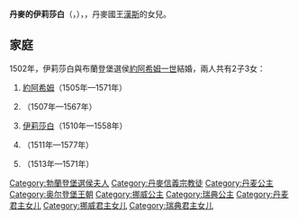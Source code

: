 {{Otheruses|subject=丹麥國王[[漢斯_(丹麥)|漢斯]]的女兒|other=其他同名的丹麥公主|丹麥的伊莉莎白}}
{{Multiple issues|
{{Expand language|1=en|time=2021-01-23T21:16:08+00:00}}
{{Unreferenced|time=2021-01-23T21:16:08+00:00}}
}}
{{Infobox royalty|consort=yes
| name         = 丹麥的伊莉莎白
| image        = Elizabeth of Brandenburg (1502) sculpture c 1530 crop.jpg
| succession   = 布蘭登堡選侯夫人
| reign        = 1502年 — 1535年
| birth_date   = {{birth date|1485|6|24|df=y}}
| birth_place  = [[尼堡|尼堡]]
| death_date   = {{death date and age|1555|6|10|1485|6|24|df=yes}}
| death_place  = [[柏林|柏林]]
| burial_place = [[柏林大教堂|柏林大教堂]]
| house        = [[歐登堡王朝|歐登堡王朝]]
| father       = [[漢斯_(丹麥)|丹麥國王漢斯]]
| mother       = [[薩克森的克里斯蒂娜_(1461-1521)|薩克森的克里斯蒂娜]]
| religion     = [[信義宗|信義宗]]
}}
'''丹麥的伊莉莎白'''（{{lang-de|Elisabeth af Danmark}}，{{bd|1485年|6月24日|1555年|6月10日}}），{{le|布蘭登堡選侯夫人|List of consorts of Brandenburg}}，丹麥國王[[漢斯_(丹麥)|漢斯]]的女兒。

== 家庭 ==
1502年，伊莉莎白與布蘭登堡選侯[[約阿希姆一世|約阿希姆一世]]結婚，兩人共有2子3女：
# [[約阿希姆二世|約阿希姆]]（1505年—1571年）
# {{le|布蘭登堡的安娜 (1507-1567)|Anna of Brandenburg, Duchess of Mecklenburg|安娜}}（1507年—1567年）
# [[布蘭登堡的伊莉莎白_(1510-1558)|伊莉莎白]]（1510年—1558年）
# {{le|布蘭登堡的瑪格麗塔|Margaret of Brandenburg, Duchess of Pomerania|瑪格麗塔}}（1511年—1577年）
# {{le|布蘭登堡-科斯琴的約翰|John, Margrave of Brandenburg-Küstrin|約翰}}（1513年—1571年）

[[Category:勃蘭登堡選侯夫人|Category:勃蘭登堡選侯夫人]]
[[Category:丹麥信義宗教徒|Category:丹麥信義宗教徒]]
[[Category:丹麦公主|Category:丹麦公主]]
[[Category:奥尔登堡王朝|Category:奥尔登堡王朝]]
[[Category:挪威公主|Category:挪威公主]]
[[Category:瑞典公主|Category:瑞典公主]]
[[Category:丹麦君主女儿|Category:丹麦君主女儿]]
[[Category:挪威君主女儿|Category:挪威君主女儿]]
[[Category:瑞典君主女儿|Category:瑞典君主女儿]]